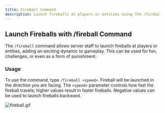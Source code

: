 ```yaml
---
title: Fireball Command
description: Launch fireballs at players or entities using the /fireball command.
---
```


## Launch Fireballs with /fireball Command
The `/fireball` command allows server staff to launch fireballs at players or entities, adding an exciting dynamic to gameplay. This can be used for fun, challenges, or even as a form of punishment.
### Usage
To use the command, type `/fireball <speed>`. Fireball will be launched in the direction you are facing.
The `<speed>` parameter controls how fast the fireball travels; higher values result in faster fireballs.
Negative values can be used to launch fireballs backward.

![fireball.gif](/docs/eternalcore/fireball.gif)
